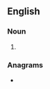 ==English==

===Noun===
{{head|en|noun plural form}}

# {{plural of|spearman|lang=en}}

===Anagrams===
* {{anagrams|en|prenames}}